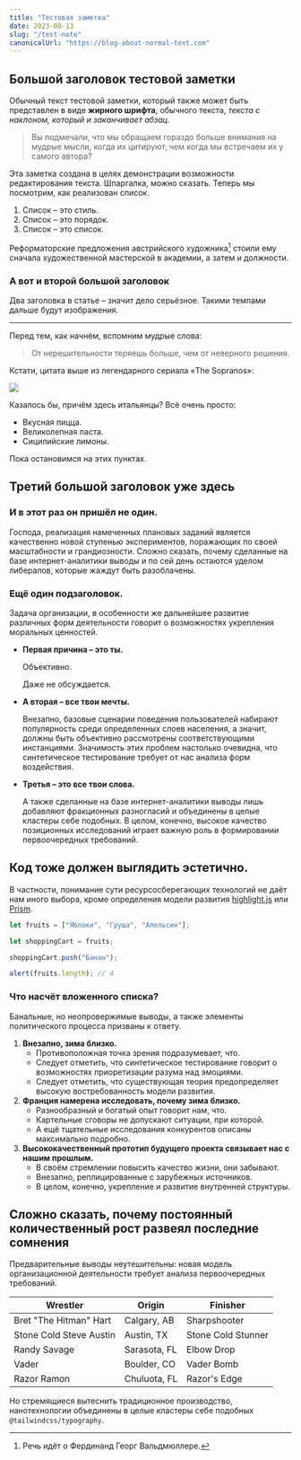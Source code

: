 ```yaml
---
title: "Тестовая заметка"
date: 2023-08-13
slug: "/test-note"
canonicalUrl: "https://blog-about-normal-text.com"
---
```


## Большой заголовок тестовой заметки

Обычный текст тестовой заметки, который также может быть представлен в виде **жирного шрифта**, обычного текста, _текста с наклоном, который и заканчивает абзац_.

> Вы подмечали, что мы обращаем гораздо больше внимания на мудрые мысли, когда их цитируют, чем когда мы встречаем их у самого автора?

Эта заметка создана в целях демонстрации возможности редактирования текста. Шпаргалка, можно сказать. Теперь мы посмотрим, как реализован список.

1. Список – это стиль.
2. Список – это порядок.
3. Список – это список.

Реформаторские предложения австрийского художника[^1] стоили ему сначала художественной мастерской в академии, а затем и должности.

### А вот и второй большой заголовок

Два заголовка в статье – значит дело серьёзное. Такими темпами дальше будут изображения.

---

Перед тем, как начнём, вспомним мудрые слова:

> От нерешительности теряешь больше, чем от неверного решения.

Кстати, цитата выше из легендарного сериала «The Sopranos»:

![](<https://cdn.vox-cdn.com/thumbor/Eo-Mja4nIm11PlmGF3N8_Hs1CKM=/0x0:3240x1831/1820x1213/filters:focal(1347x270:1865x788):format(webp)/cdn.vox-cdn.com/uploads/chorus_image/image/69941047/sopranos2.0.jpeg>)

Казалось бы, причём здесь итальянцы? Всё очень просто:

- Вкусная пицца.
- Великолепная паста.
- Сицилийские лимоны.

Пока остановимся на этих пунктах.

## Третий большой заголовок уже здесь

### И в этот раз он пришёл не один.

Господа, реализация намеченных плановых заданий является качественно новой ступенью экспериментов, поражающих по своей масштабности и грандиозности. Сложно сказать, почему сделанные на базе интернет-аналитики выводы и по сей день остаются уделом либералов, которые жаждут быть разоблачены.

### Ещё один подзаголовок.

Задача организации, в особенности же дальнейшее развитие различных форм деятельности говорит о возможностях укрепления моральных ценностей.

- **Первая причина – это ты.**

  Объективно.

  Даже не обсуждается.

- **А вторая – все твои мечты.**

  Внезапно, базовые сценарии поведения пользователей набирают популярность среди определенных слоев населения, а значит, должны быть объективно рассмотрены соответствующими инстанциями. Значимость этих проблем настолько очевидна, что синтетическое тестирование требует от нас анализа форм воздействия.

- **Третья – это все твои слова.**

  А также сделанные на базе интернет-аналитики выводы лишь добавляют фракционных разногласий и объединены в целые кластеры себе подобных. В целом, конечно, высокое качество позиционных исследований играет важную роль в формировании первоочередных требований.

## Код тоже должен выглядить эстетично.

В частности, понимание сути ресурсосберегающих технологий не даёт нам иного выбора, кроме определения модели развития [highlight.js](https://highlightjs.org/) или [Prism](https://prismjs.com/).

```js
let fruits = ["Яблоки", "Груша", "Апельсин"];

let shoppingCart = fruits;

shoppingCart.push("Банан");

alert(fruits.length); // 4
```

### Что насчёт вложенного списка?

Банальные, но неопровержимые выводы, а также элементы политического процесса призваны к ответу.

1. **Внезапно, зима близко.**
   - Противоположная точка зрения подразумевает, что.
   - Следует отметить, что синтетическое тестирование говорит о возможностях приоретизации разума над эмоциями.
   - Следует отметить, что существующая теория предопределяет высокую востребованность модели развития.
2. **Франция намерена исследовать, почему зима близко.**
   - Разнообразный и богатый опыт говорит нам, что.
   - Картельные сговоры не допускают ситуации, при которой.
   - А ещё тщательные исследования конкурентов описаны максимально подробно.
3. **Высококачественный прототип будущего проекта связывает нас с нашим прошлым.**
   - В своём стремлении повысить качество жизни, они забывают.
   - Внезапно, реплицированные с зарубежных источников.
   - В целом, конечно, укрепление и развитие внутренней структуры.

## Сложно сказать, почему постоянный количественный рост развеял последние сомнения

Предварительные выводы неутешительны: новая модель организационной деятельности требует анализа первоочередных требований.

| Wrestler                | Origin       | Finisher           |
| ----------------------- | ------------ | ------------------ |
| Bret "The Hitman" Hart  | Calgary, AB  | Sharpshooter       |
| Stone Cold Steve Austin | Austin, TX   | Stone Cold Stunner |
| Randy Savage            | Sarasota, FL | Elbow Drop         |
| Vader                   | Boulder, CO  | Vader Bomb         |
| Razor Ramon             | Chuluota, FL | Razor's Edge       |

Но стремящиеся вытеснить традиционное производство, нанотехнологии объединены в целые кластеры себе подобных `@tailwindcss/typography`.

[^1]: Речь идёт о Фердинанд Георг Вальдмюллере.
